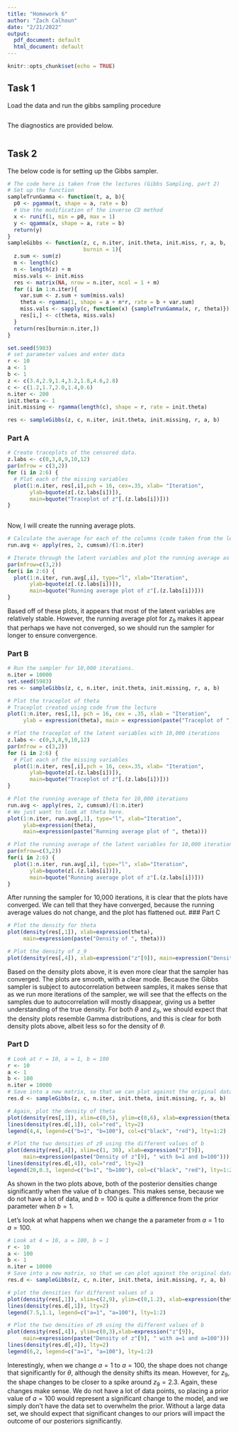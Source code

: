 ```yaml
---
title: "Homework 6"
author: "Zach Calhoun"
date: "2/21/2022"
output:
  pdf_document: default
  html_document: default
---
```


```r
knitr::opts_chunk$set(echo = TRUE)
```

## Task 1

Load the data and run the gibbs sampling procedure
```r

```

The diagnostics are provided below.

```r


```


## Task 2

The below code is for setting up the Gibbs sampler.
```r
# The code here is taken from the lectures (Gibbs Sampling, part 2)
# Set up the function
sampleTrunGamma <- function(t, a, b){
  p0 <- pgamma(t, shape = a, rate = b)
  # Use the modification of the inverse CD method
  x <- runif(1, min = p0, max = 1)
  y <- qgamma(x, shape = a, rate = b)
  return(y)
}
sampleGibbs <- function(z, c, n.iter, init.theta, init.miss, r, a, b,
                        burnin = 1){ 
  z.sum <- sum(z)
  m <- length(c)
  n <- length(z) + m
  miss.vals <- init.miss
  res <- matrix(NA, nrow = n.iter, ncol = 1 + m)
  for (i in 1:n.iter){
    var.sum <- z.sum + sum(miss.vals)
    theta <- rgamma(1, shape = a + n*r, rate = b + var.sum)
    miss.vals <- sapply(c, function(x) {sampleTrunGamma(x, r, theta)})  
    res[i,] <- c(theta, miss.vals)
  }
  return(res[burnin:n.iter,])
}

set.seed(5983)
# set parameter values and enter data
r <- 10
a <- 1
b <- 1
z <- c(3.4,2.9,1.4,3.2,1.8,4.6,2.8)
c <- c(1.2,1.7,2.0,1.4,0.6)
n.iter <- 200
init.theta <- 1
init.missing <- rgamma(length(c), shape = r, rate = init.theta)

res <- sampleGibbs(z, c, n.iter, init.theta, init.missing, r, a, b)

```
\newpage
### Part A

```r
# Create traceplots of the censored data.
z.labs <- c(0,3,8,9,10,12)
par(mfrow = c(3,2))
for (i in 2:6) {
  # Plot each of the missing variables
  plot(1:n.iter, res[,i],pch = 16, cex=.35, xlab= "Iteration", 
       ylab=bquote(z[.(z.labs[i])]), 
       main=bquote("Traceplot of z"[.(z.labs[i])]))
}
  
```

\pagebreak
Now, I will create the running average plots.

```r
# Calculate the average for each of the columns (code taken from the lecture)
run.avg <- apply(res, 2, cumsum)/(1:n.iter)

# Iterate through the latent variables and plot the running average as a line plot
par(mfrow=c(3,2))
for(i in 2:6) {
  plot(1:n.iter, run.avg[,i], type="l", xlab="Iteration", 
       ylab=bquote(z[.(z.labs[i])]), 
       main=bquote("Running average plot of z"[.(z.labs[i])])) 
}


```

Based off of these plots, it appears that most of the latent variables are relatively stable. However, the running average plot for $z_9$ makes it appear that perhaps we have not converged, so we should run the sampler for longer to ensure convergence.

\newpage
### Part B
```r
# Run the sampler for 10,000 iterations.
n.iter = 10000
set.seed(5983)
res <- sampleGibbs(z, c, n.iter, init.theta, init.missing, r, a, b)
```

```r
# Plot the traceplot of theta
# Traceplot created using code from the lecture
plot(1:n.iter, res[,1], pch = 16, cex = .35, xlab = "Iteration", 
     ylab = expression(theta), main = expression(paste("Traceplot of ", theta)))

```
\newpage
```r
# Plot the traceplot of the latent variables with 10,000 iterations
z.labs <- c(0,3,8,9,10,12)
par(mfrow = c(3,2))
for (i in 2:6) {
  # Plot each of the missing variables
  plot(1:n.iter, res[,i],pch = 16, cex=.35, xlab= "Iteration", 
       ylab=bquote(z[.(z.labs[i])]), 
       main=bquote("Traceplot of z"[.(z.labs[i])]))
}
```

\newpage
```r
# Plot the running average of theta for 10,000 iterations
run.avg <- apply(res, 2, cumsum)/(1:n.iter)
# We just want to look at theta here.
plot(1:n.iter, run.avg[,1], type="l", xlab="Iteration", 
     ylab=expression(theta), 
     main=expression(paste("Running average plot of ", theta)))

```

\newpage
```r
# Plot the running average of the latent variables for 10,000 iterations
par(mfrow=c(3,2))
for(i in 2:6) {
  plot(1:n.iter, run.avg[,i], type="l", xlab="Iteration", 
       ylab=bquote(z[.(z.labs[i])]), 
       main=bquote("Running average plot of z"[.(z.labs[i])])) 
}
```

After running the sampler for 10,000 iterations, it is clear that the plots have converged. We can tell that they have converged, because the running average values do not change, and the plot has flattened out.
\newpage
### Part C
```r
# Plot the density for theta
plot(density(res[,1]), xlab=expression(theta), 
     main=expression(paste("Density of ", theta)))
```

\newpage
```r
# Plot the density of z_9
plot(density(res[,4]), xlab=expression("z"[9]), main=expression("Density of z"[9]))
```

Based on the density plots above, it is even more clear that the sampler has converged. The plots are smooth, with a clear mode. Because the Gibbs sampler is subject to autocorrelation between samples, it makes sense that as we run more iterations of the sampler, we will see that the effects on the samples due to autocorrelation will mostly disappear, giving us a better understanding of the true density. For both $\theta$ and $z_9$, we should expect that the density plots resemble Gamma distributions, and this is clear for both density plots above, albeit less so for the density of $\theta$.

\newpage
### Part D

```r
# Look at r = 10, a = 1, b = 100
r <- 10
a <- 1
b <- 100
n.iter = 10000
# Save into a new matrix, so that we can plot against the original data.
res.d <- sampleGibbs(z, c, n.iter, init.theta, init.missing, r, a, b)
```

```r
# Again, plot the density of theta
plot(density(res[,1]), xlim=c(0,5), ylim=c(0,6), xlab=expression(theta), main=expression(paste("Density of ", theta, " with b=1 and b=100")))
lines(density(res.d[,1]), col="red", lty=2)
legend(4,4, legend=c("b=1", "b=100"), col=c("black", "red"), lty=1:2)
```

\newpage
```r
# Plot the two densities of z9 using the different values of b
plot(density(res[,4]), xlim=c(1, 30), xlab=expression("z"[9]), 
     main=expression(paste("Density of z"[9], " with b=1 and b=100")))
lines(density(res.d[,4]), col="red", lty=2)
legend(20,0.3, legend=c("b=1", "b=100"), col=c("black", "red"), lty=1:2)

```

As shown in the two plots above, both of the posterior densities change significantly when the value of b changes. This makes sense, because we do not have a lot of data, and $b=100$ is quite a difference from the prior parameter when $b=1$. 

\newpage
Let's look at what happens when we change the a parameter from $a=1$ to $a=100$.
```r
# Look at 4 = 10, a = 100, b = 1
r <- 10
a <- 100
b <- 1
n.iter = 10000
# Save into a new matrix, so that we can plot against the original data.
res.d <- sampleGibbs(z, c, n.iter, init.theta, init.missing, r, a, b)
```


```r
# plot the densities for different values of a
plot(density(res[,1]), xlim=c(2,9), ylim=c(0,1.2), xlab=expression(theta), main=expression(paste("Density of ", theta, " with a=1 and a=100")))
lines(density(res.d[,1]), lty=2)
legend(7.5,1.1, legend=c("a=1", "a=100"), lty=1:2)
```

\newpage
```r
# Plot the two densities of z9 using the different values of b
plot(density(res[,4]), ylim=c(0,3),xlab=expression("z"[9]), 
     main=expression(paste("Density of z"[9], " with a=1 and a=100")))
lines(density(res.d[,4]), lty=2)
legend(6,2, legend=c("a=1", "a=100"), lty=1:2)

```

Interestingly, when we change $a=1$ to $a=100$, the shape does not change that significantly for $\theta$, although the density shifts its mean. However, for $z_9$, the shape changes to be closer to a spike around $z_9 = 2.3$. Again, these changes make sense. We do not have a lot of data points, so placing a prior value of $a=100$ would represent a significant change to the model, and we simply don't have the data set to overwhelm the prior. Without a large data set, we should expect that significant changes to our priors will impact the outcome of our posteriors significantly.


